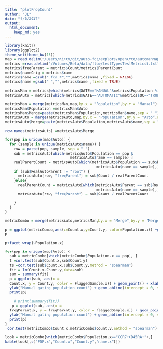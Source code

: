 ```yaml
---
title: "plotPropCount"
author: "JL"
date: "4/3/2017"
output: 
  html_document: 
    keep_md: yes
---
```


```r
library(knitr)
library(ggplot2)
theme_set(theme_bw(15))
map = read.delim("/Users/Kitty/git/auto-fcs/explore/openCyto/autoManMap.txt",stringsAsFactors = FALSE,sep = "\t") 
metrics =read.delim("/Volumes/Beta/data/flow/testTypesTestMetrics5.txt",stringsAsFactors = FALSE,sep = "\t") 
metrics$freqParent = metrics$Count/metrics$ParentCount
metrics$nameOrig = metrics$name
metrics$name =gsub(".fcs.*","",metrics$name ,fixed = FALSE)
metrics$name =gsub(" ","",metrics$name ,fixed = TRUE)

metricsMan = metrics[which(metrics$GATE=="MANUAL"&metrics$Population %in% map$Manual&metrics$METRIC=="count"),]
metricsAuto = metrics[which(metrics$GATE=="AUTOMATIC"&metrics$QC=="TRUE"&(metrics$Population %in% map$Auto|metrics$Parent=="root")&metrics$METRIC=="count"),]

metricsMan = merge(metricsMan,map,by.x = "Population",by.y = "Manual")
metricsMan$Population =metricsMan$Auto
metricsMan$Merge=paste(metricsMan$Population,metricsMan$name,sep = "_")
metricsAuto = merge(metricsAuto,map,by.x = "Population",by.y = "Auto",all.x = TRUE)
metricsAuto$Merge=paste(metricsAuto$Population,metricsAuto$name,sep = "_")

row.names(metricsAuto) =metricsAuto$Merge

for(pop in unique(map$Auto)) {
  for (sample in unique(metricsAuto$name)) {
    row = paste(pop, sample, sep = "_")
    sub = metricsAuto[which(metricsAuto$Population == pop &
                              metricsAuto$name == sample),]
    realParentCount = metricsAuto[which(metricsAuto$Population == sub$RealAutoParent &
                                          metricsAuto$name == sample),]$Count
    if (sub$RealAutoParent != "root") {
      metricsAuto[row, "freqParent"] = sub$Count / realParentCount
    }else{
      realParentCount = metricsAuto[which(metricsAuto$Parent == sub$RealAutoParent &
                                          metricsAuto$name == sample),]$ParentCount
      metricsAuto[row, "freqParent"] = sub$Count / realParentCount

    }
  }
}

metricCombo = merge(metricsAuto,metricsMan,by.x = "Merge",by.y = "Merge")

p = ggplot(metricCombo,aes(x=Count.x,y=Count.y, color=Population.x)) +geom_point()+xlab("Autogating population count")+ylab("Manual gating population count")+geom_abline(intercept = 0, slope = 1) 
p 

p+facet_wrap(~Population.x)

for(pop in unique(map$Auto)) {
  sub = metricCombo[which(metricCombo$Population.x == pop), ]
  t =cor.test(sub$Count.x,sub$Count.y)
  ts =cor.test(sub$Count.x,sub$Count.y,method = "spearman")
  fit = lm(Count.x~Count.y,data=sub)
  sum = summary(fit)
  p = ggplot(sub, aes(x =
  Count.x, y = Count.y, color = FlaggedSample.x)) + geom_point() + xlab("Autogating population count") +
  ylab("Manual gating population count") + geom_abline(intercept = 0, slope = 1)+ labs(title = paste(pop,"n=",length(sub$Count.x),"- pearson r =",signif(t$estimate,4),"- spearman r =",signif(ts$estimate,4),"\n beta =",signif(sum$coefficients[2],4),"r^2 = ",signif(sum$r.squared)))
  print(p)

    # print(summary(fit))
   p = ggplot(sub, aes(x =
  freqParent.x, y = freqParent.y, color = FlaggedSample.x)) + geom_point() + xlab("Autogating population count") +
  ylab("Manual gating population count") + geom_abline(intercept = 0, slope = 1)+ labs(title = paste(pop,"n=",length(sub$Count.x),"- pearson r =",signif(t$estimate,4),"- spearman r =",signif(ts$estimate,4)))
  print(p)
}
 cor.test(metricCombo$Count.x,metricCombo$Count.y,method = "spearman")

look = metricCombo[which(metricCombo$Population.x=="CCR7+CD45RA+"),]
kable(look[,c("PDF.x","Count.x","Count.y","name.x")])

```

